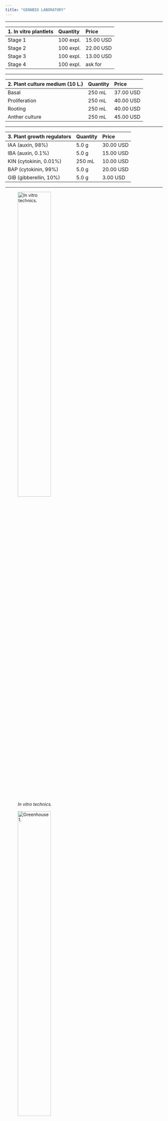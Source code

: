 ```yaml
---
title: "GENNBIO LABORATORY"
---
```

___
| 1. In vitro plantlets| Quantity | Price |
|:-|:-|:-|
| Stage 1 | 100 expl. | 15.00 USD |
| Stage 2 | 100 expl. | 22.00 USD |
| Stage 3 | 100 expl. | 13.00 USD |
| Stage 4 | 100 expl. | ask for |
___ 
| 2. Plant culture medium (10 L.) | Quantity | Price |
|:-|:-|:-|
| Basal | 250 mL | 37.00 USD |
| Proliferation | 250 mL | 40.00 USD |
| Rooting | 250 mL | 40.00 USD |
| Anther culture | 250 mL | 45.00 USD |
___
| 3. Plant growth regulators  | Quantity | Price |
|:-|:-|:-|
| IAA (auxin, 98%) | 5.0 g | 30.00 USD |
| IBA (auxin, 0.1%) | 5.0 g |15.00 USD |
| KIN (cytokinin, 0.01%) | 250 mL | 10.00 USD |
| BAP (cytokinin, 99%) | 5.0 g | 20.00 USD |
| GIB (gibberellin, 10%) | 5.0 g | 3.00 USD |
___

![*In vitro technics.*](C:\Users\Dell\Desktop\GENNBIO.github.io\In vitro technics_NN.jpg){width=50%}


![*Greenhouse 1.*](C:\Users\Dell\Desktop\GENNBIO.github.io\Greenhouse 1_NN.jpg){width=50%}


![*Triple hybrid.*](C:\Users\Dell\Desktop\GENNBIO.github.io\TH1_NN.jpg){width=50%}

![*Greenhouse 2.*](C:\Users\Dell\Desktop\GENNBIO.github.io\Greenhouse 2_NN.jpg){width=50%}


![*I SFA-UTC.*](C:\Users\Dell\Desktop\GENNBIO.github.io\ISFA-UTC_NN.jpg){width=50%}


![*Agri-business meetings.*](C:\Users\Dell\Desktop\GENNBIO.github.io\Meetings 2_NN.jpg){width=50%}



![*Agri-business meetings.*](C:\Users\Dell\Desktop\GENNBIO.github.io\Meetings 3_NN.jpg){width=50%}


![*Agri-business meetings.*](C:\Users\Dell\Desktop\GENNBIO.github.io\Meetings 4_NN.jpg){width=50%}

![*Field.*](C:\Users\Dell\Desktop\GENNBIO.github.io\Field 1_NN.jpg){width=50%}

![*Field.*](C:\Users\Dell\Desktop\GENNBIO.github.io\Field 2_NN.jpg){width=50%}


![*GENNBIO (Principal office).*](C:\Users\Dell\Desktop\GENNBIO.github.io\Chair 1_NN.jpg){width=50%}

![*Plant culture medium.*](C:\Users\Dell\Desktop\GENNBIO.github.io\Medium_NN.jpg){width=25%}


![*Plant growth regulators.*](C:\Users\Dell\Desktop\GENNBIO.github.io\PGR_NN.jpg){width=25%}


